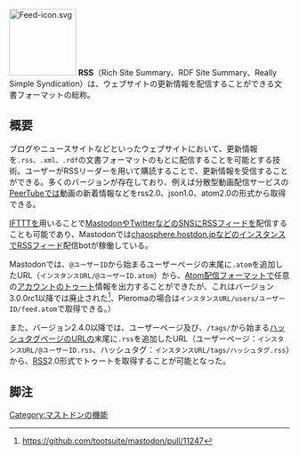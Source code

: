 [[File:Feed-icon.svg|thumb|right|120px]]
'''RSS'''（Rich Site Summary、RDF Site Summary、Really Simple Syndication）は、ウェブサイトの更新情報を配信することができる文書フォーマットの総称。

== 概要 ==
ブログやニュースサイトなどといったウェブサイトにおいて、更新情報を<code>.rss、.xml、.rdf</code>の文書フォーマットのもとに配信することを可能とする技術。ユーザーがRSSリーダーを用いて購読することで、更新情報を受信することができる。多くのバージョンが存在しており、例えば分散型動画配信サービスの[[PeerTube]]では動画の新着情報などをrss2.0、json1.0、atom2.0の形式から取得できる。

[[IFTTT]]を用いることで[[Mastodon]]や[[Twitter]]などの[[SNS]]にRSSフィードを配信することも可能であり、Mastodonでは[[chaosphere.hostdon.jp]]などの[[インスタンス]]でRSSフィード配信botが稼働している。

Mastodonでは、<code>@ユーザーID</code>から始まるユーザーページの末尾に<code>.atom</code>を追加したURL（<code>インスタンスURL/@ユーザーID.atom</code>）から、[[w:Atom (ウェブコンテンツ配信)|Atom配信フォーマット]]で任意の[[アカウント]]の[[トゥート]]情報を出力することができたが、これはバージョン3.0.0rc1以降では廃止された<ref>https://github.com/tootsuite/mastodon/pull/11247</ref>、Pleromaの場合は<code>インスタンスURL/users/ユーザーID/feed.atom</code>で取得できる{{要出典}}。）

また、バージョン2.4.0以降では、ユーザーページ及び、<code>/tags/</code>から始まる[[ハッシュタグ]]ページのURLの末尾に<code>.rss</code>を追加したURL（ユーザーページ：<code>インスタンスURL/@ユーザーID.rss</code>、ハッシュタグ：<code>インスタンスURL/tags/ハッシュタグ.rss</code>）から、[[w:RSS|RSS]]2.0形式でトゥートを取得することが可能となった。

==脚注==
<references />

[[Category:マストドンの機能]]